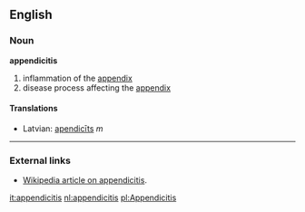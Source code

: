 ==English==
===Noun===
'''appendicitis'''
# inflammation of the [[appendix]]
# disease process affecting the [[appendix]]

====Translations====
*Latvian: [[apendicīts]] ''m''

----
===External links===
*[[w:appendicitis|Wikipedia article on appendicitis]].

[[it:appendicitis]]
[[nl:appendicitis]]
[[pl:Appendicitis]]